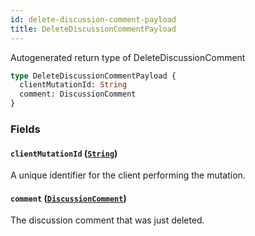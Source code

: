 ```yaml
---
id: delete-discussion-comment-payload
title: DeleteDiscussionCommentPayload
---
```


Autogenerated return type of DeleteDiscussionComment

```graphql
type DeleteDiscussionCommentPayload {
  clientMutationId: String
  comment: DiscussionComment
}
```

### Fields

#### `clientMutationId` ([`String`](/docs/api/scalars/string))

A unique identifier for the client performing the mutation.

#### `comment` ([`DiscussionComment`](/docs/api/objects/discussion-comment))

The discussion comment that was just deleted.
